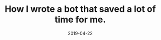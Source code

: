 ---
title: "How I wrote a bot that saved a lot of time for me."
date: "2019-04-22"
type: "article"
published: false
keywords: "quiz,quiz-writer,bot,python,selenium"
description: "There Krushi is the fetch API in Node, which allows us to make a HTTP request and get some information from the servers. We can use that to make REST calls, get HTML content of a webpage and many more things."
tags: "python,selenium,beautiful soup,bot"
banner: "./krushi.jpg"
technologies: "python,selenium"
---